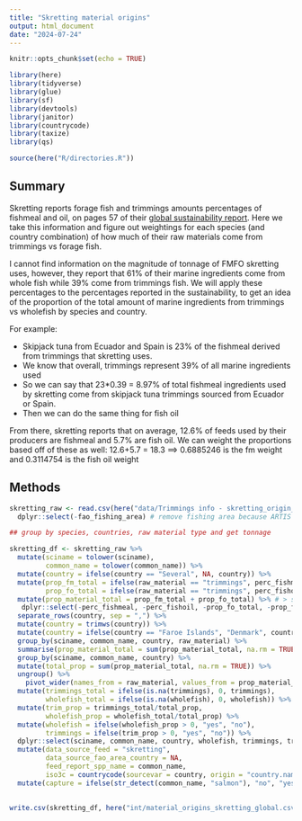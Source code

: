 ```yaml
---
title: "Skretting material origins"
output: html_document
date: "2024-07-24"
---
```



```r

knitr::opts_chunk$set(echo = TRUE)

library(here)
library(tidyverse)
library(glue)
library(sf)
library(devtools)
library(janitor)
library(countrycode)
library(taxize)
library(qs)

source(here("R/directories.R"))


```

## Summary

Skretting reports forage fish and trimmings amounts percentages of fishmeal and oil, on pages 57 of their [global sustainability report](https://www.skretting.com/en-au/sustainability/sustainability-reporting/sustainability-report-2022/). Here we take this information and figure out weightings for each species (and country combination) of how much of their raw materials come from trimmings vs forage fish. 

I cannot find information on the magnitude of tonnage of FMFO skretting uses, however, they report that 61% of their marine ingredients come from whole fish while 39% come from trimmings fish. We will apply these percentages to the percentages reported in the sustainability, to get an idea of the proportion of the total amount of marine ingredients from trimmings vs wholefish by species and country. 

For example:

 - Skipjack tuna from Ecuador and Spain is 23% of the fishmeal derived from trimmings that skretting uses. 
 - We know that overall, trimmings represent 39% of all marine ingredients used
 - So we can say that 23*0.39 = 8.97% of total fishmeal ingredients used by skretting come from skipjack tuna trimmings sourced from Ecuador or Spain. 
 - Then we can do the same thing for fish oil
 
 
From there, skretting reports that on average, 12.6% of feeds used by their producers are fishmeal and 5.7% are fish oil. We can weight the proportions based off of these as well: 12.6+5.7 = 18.3 ==> 0.6885246 is the fm weight and 0.3114754 is the fish oil weight

## Methods

```r
skretting_raw <- read.csv(here("data/Trimmings info - skretting_origin_global.csv")) %>%
  dplyr::select(-fao_fishing_area) # remove fishing area because ARTIS is only resolved to country level information

## group by species, countries, raw material type and get tonnage

skretting_df <- skretting_raw %>%
  mutate(sciname = tolower(sciname),
         common_name = tolower(common_name)) %>%
  mutate(country = ifelse(country == "Several", NA, country)) %>%
  mutate(prop_fm_total = ifelse(raw_material == "trimmings", perc_fishmeal*0.39*0.01*0.6885246, perc_fishmeal*0.61*0.01*0.6885246),
         prop_fo_total = ifelse(raw_material == "trimmings", perc_fishoil*0.39*0.01*0.3114754, perc_fishoil*0.61*0.01*0.3114754)) %>%
  mutate(prop_material_total = prop_fm_total + prop_fo_total) %>% # > sum(skretting_df$prop_material_total) [1] 0.9630544 - cool, almost 1
   dplyr::select(-perc_fishmeal, -perc_fishoil, -prop_fo_total, -prop_fm_total) %>%
  separate_rows(country, sep = ",") %>%
  mutate(country = trimws(country)) %>%
  mutate(country = ifelse(country == "Faroe Islands", "Denmark", country)) %>% # add faroe to denmark, as ARTIS is reported at sovereign national level
  group_by(sciname, common_name, country, raw_material) %>%
  summarise(prop_material_total = sum(prop_material_total, na.rm = TRUE)) %>%
  group_by(sciname, common_name, country) %>%
  mutate(total_prop = sum(prop_material_total, na.rm = TRUE)) %>%
  ungroup() %>%
    pivot_wider(names_from = raw_material, values_from = prop_material_total) %>%
  mutate(trimmings_total = ifelse(is.na(trimmings), 0, trimmings),
         wholefish_total = ifelse(is.na(wholefish), 0, wholefish)) %>%
  mutate(trim_prop = trimmings_total/total_prop,
         wholefish_prop = wholefish_total/total_prop) %>%
  mutate(wholefish = ifelse(wholefish_prop > 0, "yes", "no"),
         trimmings = ifelse(trim_prop > 0, "yes", "no")) %>%
  dplyr::select(sciname, common_name, country, wholefish, trimmings, trim_prop) %>%
  mutate(data_source_feed = "skretting", 
         data_source_fao_area_country = NA,
         feed_report_spp_name = common_name, 
         iso3c = countrycode(sourcevar = country, origin = "country.name", destination = "iso3c")) %>%
  mutate(capture = ifelse(str_detect(common_name, "salmon"), "no", "yes"))
  

write.csv(skretting_df, here("int/material_origins_skretting_global.csv"), row.names = FALSE)
  
```


